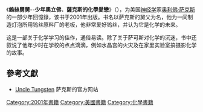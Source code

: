 {{No footnotes|time=2019-02-03T12:32:03+00:00}}
{{Infobox Book
| name          = 鎢絲舅舅--少年奧立佛．薩克斯的化學愛戀
| title_orig    = ''Uncle Tungsten: Memories of a Chemical Boyhood''
| translator    = 
| image         = Uncle Tungsten (Oliver Sacks book).jpg
| image_caption = 
| author        = [[奥利佛·萨克斯|奥利佛·萨克斯]]
| illustrator   = 
| cover_artist  = 
| country       = [[美国|美国]]
| language      = [[英语|英语]]
| series        = 
| subject       = [[科學|科學]]、[[化学|化学]]
| genre         = [[自傳|自傳]]
| publisher     = [[Vintage_Books|Vintage Books]]
| pub_date      = 2001
| english_pub_date = 
| media_type    = 
| isbn          = 9571339830 
}}

《'''鎢絲舅舅--少年奧立佛．薩克斯的化學愛戀'''》（{{lang-en|''Uncle Tungsten: Memories of a Chemical Boyhood''}}），为美国[[神经学|神经学]]家[[奥利佛·萨克斯|奥利佛·萨克斯]]的一部少年回憶錄，该书于2001年出版。书名以萨克斯的舅父为名，他为一间制造灯泡所用钨丝原料厂的老板，他非常爱好钨丝，并认为它是化学的未来。

这是一部关于化学学习的佳作，通俗易读。除了关于萨可斯对化学的沉迷，书中还叙说了他年少时在学校的点点滴滴，例如水晶宫的火灾及在家里实验室搞摄影化学的故事。

==參考文獻==
* [http://www.oliversacks.com/books/uncle-tungsten/ Uncle Tungsten] 萨克斯的官方网站

{{DEFAULTSORT:Uncle Tungsten}}
[[Category:2001年書籍|Category:2001年書籍]]
[[Category:美國書籍|Category:美國書籍]]
[[Category:化學書籍|Category:化學書籍]]